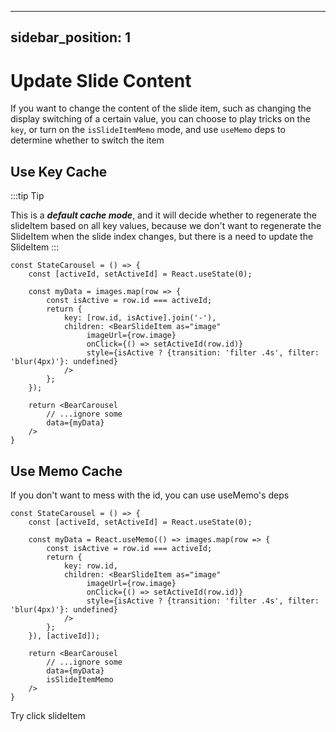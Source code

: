 



---
sidebar_position: 1
---

# Update Slide Content
If you want to change the content of the slide item, such as changing the display switching of a certain value, you can choose to play tricks on the `key`, or turn on the `isSlideItemMemo` mode, and use `useMemo` deps to determine whether to switch the item


## Use Key Cache

:::tip Tip

This is a ***default cache mode***, and it will decide whether to regenerate the slideItem based on all key values, because we don't want to regenerate the SlideItem when the slide index changes, but there is a need to update the SlideItem
:::


```tsx
const StateCarousel = () => {
    const [activeId, setActiveId] = React.useState(0);

    const myData = images.map(row => {
        const isActive = row.id === activeId;
        return {
            key: [row.id, isActive].join('-'),
            children: <BearSlideItem as="image"
                 imageUrl={row.image}
                 onClick={() => setActiveId(row.id)}
                 style={isActive ? {transition: 'filter .4s', filter: 'blur(4px)'}: undefined}
            />
        };
    });

    return <BearCarousel
        // ...ignore some
        data={myData}
    />
}
```



## Use Memo Cache

If you don't want to mess with the id, you can use useMemo's deps

```tsx
const StateCarousel = () => {
    const [activeId, setActiveId] = React.useState(0);

    const myData = React.useMemo(() => images.map(row => {
        const isActive = row.id === activeId;
        return {
            key: row.id,
            children: <BearSlideItem as="image"
                 imageUrl={row.image}
                 onClick={() => setActiveId(row.id)}
                 style={isActive ? {transition: 'filter .4s', filter: 'blur(4px)'}: undefined}
            />
        };
    }), [activeId]);

    return <BearCarousel
        // ...ignore some
        data={myData}
        isSlideItemMemo
    />
}
```

Try click slideItem

<StateCarousel/>


